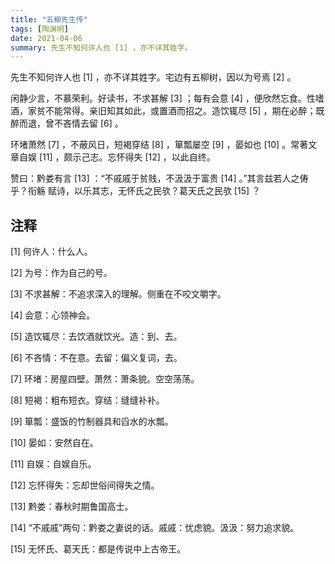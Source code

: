 ```yaml
---
title: "五柳先生传"
tags: [陶渊明]
date: 2021-04-06
summary: 先生不知何许人也 [1] ，亦不详其姓字。
---
```


先生不知何许人也 [1] ，亦不详其姓字。宅边有五柳树，因以为号焉 [2] 。

闲静少言，不慕荣利。好读书，不求甚解 [3] ；每有会意 [4] ，便欣然忘食。性嗜酒，家贫不能常得。亲旧知其如此，或置酒而招之。造饮辄尽 [5] ，期在必醉；既醉而退，曾不吝情去留 [6] 。

环堵萧然 [7] ，不蔽风日，短褐穿结 [8] ，箪瓢屡空 [9] ，晏如也 [10] 。常著文章自娱 [11] ，颇示己志。忘怀得失 [12] ，以此自终。

赞曰：黔娄有言 [13] ：“不戚戚于贫贱，不汲汲于富贵 [14] 。”其言兹若人之俦乎？衔觞
赋诗，以乐其志，无怀氏之民欤？葛天氏之民欤 [15] ？

## 注释

[1] 何许人：什么人。

[2] 为号：作为自己的号。

[3] 不求甚解：不追求深入的理解。侧重在不咬文嚼字。

[4] 会意：心领神会。

[5] 造饮辄尽：去饮酒就饮光。造：到、去。

[6] 不吝情：不在意。去留：偏义复词，去。

[7] 环堵：房屋四壁。萧然：萧条貌。空空荡荡。

[8] 短褐：粗布短衣。穿结：缝缝补补。

[9] 箪瓢：盛饭的竹制器具和舀水的水瓢。

[10] 晏如：安然自在。

[11] 自娱：自娱自乐。

[12] 忘怀得失：忘却世俗间得失之情。

[13] 黔娄：春秋时期鲁国高士。

[14] “不戚戚”两句：黔娄之妻说的话。戚戚：忧虑貌。汲汲：努力追求貌。

[15] 无怀氏、葛天氏：都是传说中上古帝王。